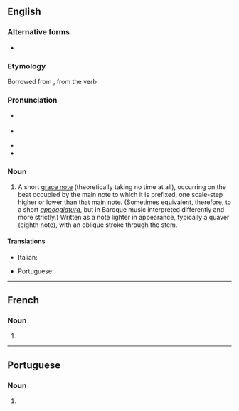 ==English==

===Alternative forms===
* {{l|en|acciacatura}}

===Etymology===
Borrowed from {{bor|en|it|acciaccatura}}, from the verb {{m|it|acciaccare||to crush}}

===Pronunciation===
* {{a|GA}} {{IPA|en|/əˌtʃɑkəˈtʊɹə/}}
* {{a|RP}} {{IPA|en|/əˌtʃækəˈtjʊəɹə/}}
* {{rhymes|en|ʊəɹə|s=5}}
* {{hyph|en|ac|ciac|ca|tu|ra}}

===Noun===
{{wikipedia}}
{{en-noun|s|acciaccature}}

# {{lb|en|music}} A short [[grace note]] (theoretically taking no time at all), occurring on the beat occupied by the main note to which it is prefixed, one scale-step higher or lower than that main note. (Sometimes equivalent, therefore, to a short ''[[appoggiatura]]'', but in Baroque music interpreted differently and more strictly.) Written as a note lighter in appearance, typically a quaver (eighth note), with an oblique stroke through the stem.

====Translations====
{{trans-top|short grace note occurring on the beat occupied by the main note}}
* Italian: {{t+|it|acciaccatura|f}}
{{trans-mid}}
* Portuguese: {{t|pt|acciaccatura|f}}
{{trans-bottom}}
----
==French==

===Noun===
{{fr-noun|f}}

# {{l|en|acciaccatura}}

----

==Portuguese==

===Noun===
{{pt-noun|f}}

# {{lb|pt|music}} {{l|en|acciaccatura}} {{gloss|short grace note occurring on the beat occupied by the main note}}